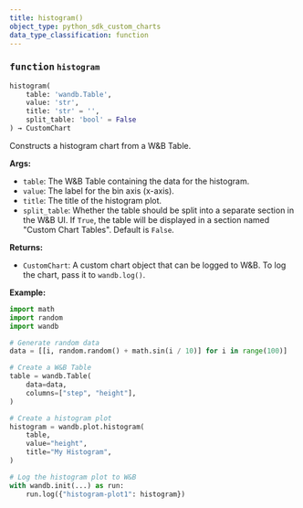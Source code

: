 ```yaml
---
title: histogram()
object_type: python_sdk_custom_charts
data_type_classification: function
---
```


<Card title="View the source code" href="https://github.com/wandb/wandb/blob/main/wandb/plot/histogram.py" icon="github"/>




### <kbd>function</kbd> `histogram`

```python
histogram(
    table: 'wandb.Table',
    value: 'str',
    title: 'str' = '',
    split_table: 'bool' = False
) → CustomChart
```

Constructs a histogram chart from a W&B Table. 



**Args:**
 
 - `table`:  The W&B Table containing the data for the histogram. 
 - `value`:  The label for the bin axis (x-axis). 
 - `title`:  The title of the histogram plot. 
 - `split_table`:  Whether the table should be split into a separate section  in the W&B UI. If `True`, the table will be displayed in a section named  "Custom Chart Tables". Default is `False`. 



**Returns:**
 
 - `CustomChart`:  A custom chart object that can be logged to W&B. To log the  chart, pass it to `wandb.log()`. 



**Example:**
 

```python
import math
import random
import wandb

# Generate random data
data = [[i, random.random() + math.sin(i / 10)] for i in range(100)]

# Create a W&B Table
table = wandb.Table(
    data=data,
    columns=["step", "height"],
)

# Create a histogram plot
histogram = wandb.plot.histogram(
    table,
    value="height",
    title="My Histogram",
)

# Log the histogram plot to W&B
with wandb.init(...) as run:
    run.log({"histogram-plot1": histogram})
``` 
